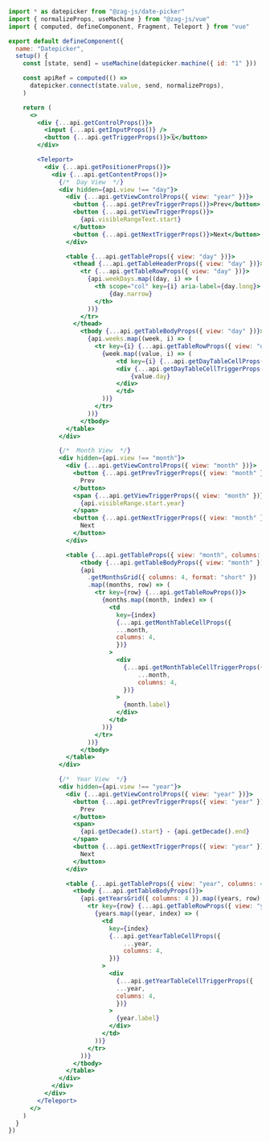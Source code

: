 ```jsx
import * as datepicker from "@zag-js/date-picker"
import { normalizeProps, useMachine } from "@zag-js/vue"
import { computed, defineComponent, Fragment, Teleport } from "vue"

export default defineComponent({
  name: "Datepicker",
  setup() {
    const [state, send] = useMachine(datepicker.machine({ id: "1" }))

    const apiRef = computed(() =>
      datepicker.connect(state.value, send, normalizeProps),
    )

    return (
      <>
        <div {...api.getControlProps()}>
          <input {...api.getInputProps()} />
          <button {...api.getTriggerProps()}>🗓</button>
        </div>

        <Teleport>
          <div {...api.getPositionerProps()}>
            <div {...api.getContentProps()}>
              {/*  Day View  */}
              <div hidden={api.view !== "day"}>
                <div {...api.getViewControlProps({ view: "year" })}>
                  <button {...api.getPrevTriggerProps()}>Prev</button>
                  <button {...api.getViewTriggerProps()}>
                    {api.visibleRangeText.start}
                  </button>
                  <button {...api.getNextTriggerProps()}>Next</button>
                </div>

                <table {...api.getTableProps({ view: "day" })}>
                  <thead {...api.getTableHeaderProps({ view: "day" })}>
                    <tr {...api.getTableRowProps({ view: "day" })}>
                      {api.weekDays.map((day, i) => (
                        <th scope="col" key={i} aria-label={day.long}>
                            {day.narrow}
                        </th>
                      ))}
                    </tr>
                  </thead>
                    <tbody {...api.getTableBodyProps({ view: "day" })}>
                      {api.weeks.map((week, i) => (
                        <tr key={i} {...api.getTableRowProps({ view: "day" })}>
                          {week.map((value, i) => (
                              <td key={i} {...api.getDayTableCellProps({ value })}>
                              <div {...api.getDayTableCellTriggerProps({ value })}>
                                  {value.day}
                              </div>
                              </td>
                          ))}
                        </tr>
                      ))}
                    </tbody>
                </table>
              </div>

              {/*  Month View  */}
              <div hidden={api.view !== "month"}>
                <div {...api.getViewControlProps({ view: "month" })}>
                  <button {...api.getPrevTriggerProps({ view: "month" })}>
                    Prev
                  </button>
                  <span {...api.getViewTriggerProps({ view: "month" })}>
                    {api.visibleRange.start.year}
                  </span>
                  <button {...api.getNextTriggerProps({ view: "month" })}>
                    Next
                  </button>
                </div>

                <table {...api.getTableProps({ view: "month", columns: 4 })}>
                    <tbody {...api.getTableBodyProps({ view: "month" })}>
                    {api
                      .getMonthsGrid({ columns: 4, format: "short" })
                      .map((months, row) => (
                        <tr key={row} {...api.getTableRowProps()}>
                          {months.map((month, index) => (
                            <td
                              key={index}
                              {...api.getMonthTableCellProps({
                              ...month,
                              columns: 4,
                              })}
                            >
                              <div
                                {...api.getMonthTableCellTriggerProps({
                                    ...month,
                                    columns: 4,
                                })}
                              >
                                {month.label}
                              </div>
                            </td>
                          ))}
                        </tr>
                      ))}
                    </tbody>
                </table>
              </div>

              {/*  Year View  */}
              <div hidden={api.view !== "year"}>
                <div {...api.getViewControlProps({ view: "year" })}>
                  <button {...api.getPrevTriggerProps({ view: "year" })}>
                    Prev
                  </button>
                  <span>
                    {api.getDecade().start} - {api.getDecade().end}
                  </span>
                  <button {...api.getNextTriggerProps({ view: "year" })}>
                    Next
                  </button>
                </div>

                <table {...api.getTableProps({ view: "year", columns: 4 })}>
                  <tbody {...api.getTableBodyProps()}>
                    {api.getYearsGrid({ columns: 4 }).map((years, row) => (
                      <tr key={row} {...api.getTableRowProps({ view: "year" })}>
                        {years.map((year, index) => (
                          <td
                            key={index}
                            {...api.getYearTableCellProps({
                                ...year,
                                columns: 4,
                            })}
                          >
                            <div
                              {...api.getYearTableCellTriggerProps({
                              ...year,
                              columns: 4,
                              })}
                            >
                              {year.label}
                            </div>
                          </td>
                        ))}
                      </tr>
                    ))}
                  </tbody>
                </table>
              </div>
            </div>
          </div>
        </Teleport>
      </>
    )
  }
})
```
